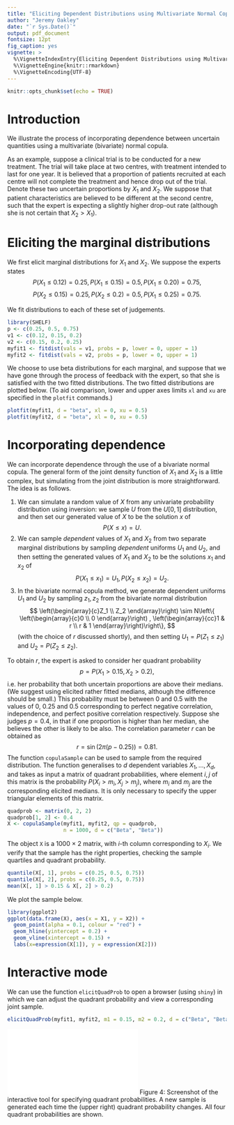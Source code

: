 ```yaml
---
title: "Eliciting Dependent Distributions using Multivariate Normal Copulas"
author: "Jeremy Oakley"
date: "`r Sys.Date()`"
output: pdf_document
fontsize: 12pt
fig_caption: yes
vignette: >
  %\VignetteIndexEntry{Eliciting Dependent Distributions using Multivariate Normal Copulas}
  %\VignetteEngine{knitr::rmarkdown}
  %\VignetteEncoding{UTF-8}
---
```


```r
knitr::opts_chunk$set(echo = TRUE)
```

# Introduction

We illustrate the process of incorporating dependence between uncertain quantities using a multivariate (bivariate) normal copula. 

As an example, suppose a clinical trial is to be conducted for a new treatment. The trial will take place at two centres, with treatment intended to last for one year. It is believed that a proportion of patients recruited at each centre will not complete the treatment and hence drop out of the trial. Denote these two uncertain proportions by $X_1$ and $X_2$. We suppose that patient characteristics are believed to be different at the second centre, such that the expert is expecting a slightly higher drop-out rate (although she is not certain that $X_2>X_1$).

# Eliciting the marginal distributions

We first elicit marginal distributions for $X_1$ and $X_2$. We suppose the experts states 
$$
P(X_1\le 0.12) = 0.25, P(X_1\le 0.15) = 0.5, P(X_1 \le 0.20)= 0.75, 
$$
$$
P(X_2\le 0.15) = 0.25, P(X_2\le 0.2) = 0.5, P(X_1 \le 0.25)= 0.75.
$$

We fit distributions to each of these set of judgements. 
```r
library(SHELF)
p <- c(0.25, 0.5, 0.75)
v1 <- c(0.12, 0.15, 0.2)
v2 <- c(0.15, 0.2, 0.25)
myfit1 <- fitdist(vals = v1, probs = p, lower = 0, upper = 1)
myfit2 <- fitdist(vals = v2, probs = p, lower = 0, upper = 1)
```

We choose to use beta distributions for each marginal, and suppose that we have gone through the process of feedback with the expert, so that she is satisfied with the two fitted distributions. The two fitted distributions are plotted below. (To aid comparison, lower and upper axes limits `xl` and `xu` are specified in the `plotfit` commands.)

```r
plotfit(myfit1, d = "beta", xl = 0, xu = 0.5)
plotfit(myfit2, d = "beta", xl = 0, xu = 0.5)

```

# Incorporating dependence

We can incorporate dependence through the use of a bivariate normal copula. The general form of the joint density function of $X_1$ and $X_2$ is a little complex, but simulating from the joint distribution is more straightforward. The idea is as follows.

1. We can simulate a random value of $X$ from any univariate probability distribution using inversion: we sample $U$ from the $U[0,1]$ distribution, and then set our generated value of $X$ to be the solution $x$ of $$P(X \le x) = U.$$
2. We can sample *dependent* values of $X_1$ and $X_2$ from two separate marginal distributions by sampling *dependent* uniforms $U_1$ and $U_2$, and then setting the generated values of $X_1$ and $X_2$ to be the solutions $x_1$ and $x_2$ of
$$P(X_1 \le x_1) = U_1, P(X_2 \le x_2) = U_2.$$
3. In the bivariate normal copula method, we generate dependent uniforms $U_1$ and $U_2$ by sampling $z_1, z_2$ from the bivariate normal distribution
$$
\left(\begin{array}{c}Z_1 \\ Z_2 \end{array}\right) \sim N\left\{
\left(\begin{array}{c}0 \\ 0 \end{array}\right) ,
\left(\begin{array}{cc}1 & r \\ r & 1 \end{array}\right)\right\},
$$
(with the choice of $r$ discussed shortly), and then setting $U_1 = P(Z_1\le z_1)$ and $U_2 = P(Z_2\le z_2).$  

To obtain $r$, the expert is asked to consider her quadrant probability
$$
p=P(X_1 > 0.15, X_2 > 0.2),
$$
i.e. her probability that both uncertain proportions are above their medians. (We suggest using elicited rather fitted medians, although the difference should be small.) This probability must be between 0 and 0.5 with the values of 0, 0.25 and 0.5 corresponding to perfect negative correlation, independence, and perfect positive correlation respectively. Suppose she judges $p=0.4$, 
in that if one proportion is higher than her median, she believes the other is likely to be also. The correlation parameter $r$ can be obtained as
$$
r = \sin(2\pi(p - 0.25)) = 0.81.
$$
The function `copulaSample` can be used to sample from the required distribution. The function generalises to $d$ dependent variables $X_1,\ldots, X_d$, and takes as input a matrix of quadrant probabilities, where element $i,j$ of this matrix is the probability $P(X_i > m_i, X_j > m_j)$, where $m_i$ and $m_j$ are the corresponding elicited medians\footnote{With $d>2$, the elicited pairwise quadrant probabilities may not result in a positive-definite variance matrix. Currently the function copulaSample will simply return an error in this case.}. It is only necessary to specify the upper triangular elements of this matrix.

```r
quadprob <- matrix(0, 2, 2)
quadprob[1, 2] <- 0.4
X <- copulaSample(myfit1, myfit2, qp = quadprob, 
                  n = 1000, d = c("Beta", "Beta"))
```

The object `X` is a 1000 $\times$ 2 matrix, with $i$-th column corresponding to $X_i$. We verify that the sample has the right properties, checking the sample quartiles and quadrant probability.
```r
quantile(X[, 1], probs = c(0.25, 0.5, 0.75))
quantile(X[, 2], probs = c(0.25, 0.5, 0.75))
mean(X[, 1] > 0.15 & X[, 2] > 0.2)
```

We plot the sample below.

```r
library(ggplot2)
ggplot(data.frame(X), aes(x = X1, y = X2)) +
  geom_point(alpha = 0.1, colour = "red") +
  geom_hline(yintercept = 0.2) + 
  geom_vline(xintercept = 0.15) +
  labs(x=expression(X[1]), y = expression(X[2]))
```

# Interactive mode

We can use the function `elicitQuadProb` to open a browser (using `shiny`) in which we can adjust the quadrant probability and view a corresponding joint sample. 

```r
elicitQuadProb(myfit1, myfit2, m1 = 0.15, m2 = 0.2, d = c("Beta", "Beta"))
```

![](/Users/Jeremy/Dropbox/Research/R packages/SHELF/ElicitQuad.pdf) 
Figure 4: Screenshot of the interactive tool for specifying quadrant probabilities. A new sample is generated each time the (upper right) quadrant probability changes. All four quadrant probabilities are shown.